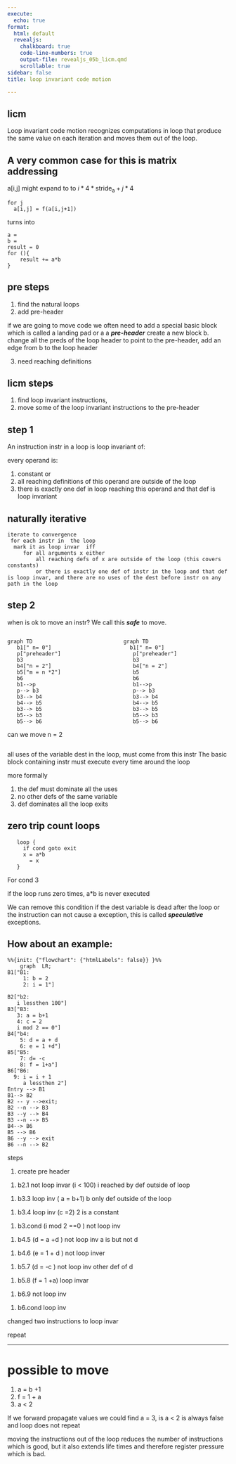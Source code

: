 ```yaml
---
execute:
  echo: true
format:
  html: default
  revealjs:
    chalkboard: true
    code-line-numbers: true
    output-file: revealjs_05b_licm.qmd
    scrollable: true
sidebar: false
title: loop invariant code motion

---
```


## licm 

Loop invariant code motion recognizes computations in loop that produce the same value on each iteration  and moves them out of the loop.

## A very common case for this is matrix addressing 

a[i,j] might expand to  to $i*4*\operatorname{stride_{a}} + j *4$ 

```
for j 
  a[i,j] = f(a[i,j+1])
```

turns into 


```
a = 
b = 
result = 0
for (){
    result += a*b
}
```

## pre steps

1. find the natural loops 
2. add pre-header 

if we are going to move code we often need to add a special basic block which is called a  landing pad or a a ***pre-header***
create a new block b.  change all the preds of the loop header to point to the pre-header, add an edge from b to the loop header

3. need reaching definitions

## licm steps 

1) find loop invariant instructions, 
2) move some of the loop invariant instructions to the pre-header 


## step 1 
An instruction instr in a loop is loop invariant of:

every operand is:

1) constant or 
1) all reaching definitions of this operand are outside of the loop
1) there is exactly one def in loop reaching this operand and that def is loop invariant 


## naturally iterative 

```
iterate to convergence
 for each instr in  the loop
  mark it as loop invar  iff 
     for all arguments x either
         all reaching defs of x are outside of the loop (this covers constants)
         or there is exactly one def of instr in the loop and that def is loop invar, and there are no uses of the dest before instr on any path in the loop
```

## step 2 

when is ok to move an instr? We call this ***safe*** to move.

::: {.columns}
::: {.column}

```mermaid
graph TD
   b1[" n= 0"]
   p["preheader"]
   b3
   b4["n = 2"]
   b5["m = n *2"]
   b6
   b1-->p
   p--> b3
   b3--> b4
   b4--> b5
   b3--> b5
   b5--> b3
   b5--> b6
```
can we move n = 2

:::

::: {.column}
```mermaid
graph TD
  b1[" n= 0"]
   p["preheader"]
   b3
   b4["n = 2"]
   b5
   b6
   b1-->p
   p--> b3
   b3--> b4
   b4--> b5
   b3--> b5
   b5--> b3
   b5--> b6
```
:::
::: 


all uses of the variable dest in the loop, must come from this instr
The basic block containing instr must execute every time around the loop


more  formally

1) the def must dominate all the uses 
1) no other defs of the same variable
1) def dominates all the loop exits 


## zero trip count loops 

```
   loop {
     if cond goto exit
     x = a*b 
       = x
   }
```

For cond 3 

if the loop runs zero times, a*b is never executed

We can remove this condition if the dest variable is dead after the loop or the instruction can not cause a exception, this is called ***speculative*** exceptions.


## How about an example:


```mermaid
%%{init: {"flowchart": {"htmlLabels": false}} }%%
    graph  LR;
B1["B1:
     1: b = 2
     2: i = 1"]

B2["b2:
   i lessthen 100"]
B3["B3:
   3: a = b+1
   4: c = 2
   i mod 2 == 0"]
B4["b4: 
    5: d = a + d 
    6: e = 1 +d"]
B5["B5:
    7: d= -c
    8: f = 1+a"]
B6["B6:
  9: i = i + 1
     a lessthen 2"]
Entry --> B1
B1--> B2
B2 -- y -->exit;
B2 --n --> B3
B3 --y --> B4
B3 --n --> B5
B4--> B6
B5 --> B6
B6 --y --> exit
B6 --n --> B2
```

steps 

:::{.r-stack}

::: {.fragment .fade-in-then-out}
1) create pre header 

:::

::: {.fragment  .fade-in-then-out }
1) b2.1 not loop invar (i < 100) i reached by def outside of loop


:::

::: {.fragment  .fade-in-then-out }
1) b3.3 loop inv ( a = b+1) b only def outside of the loop

:::

::: {.fragment  .fade-in-then-out }
1) b3.4 loop inv (c =2) 2 is a constant 

:::

::: {.fragment  .fade-in-then-out }
1) b3.cond (i mod 2 ==0 ) not loop inv

:::

::: {.fragment  .fade-in-then-out }
1) b4.5 (d = a +d ) not loop inv a is but not d 

:::

::: {.fragment  .fade-in-then-out }
1) b4.6 (e = 1 + d ) not loop inver
:::

::: {.fragment  .fade-in-then-out }
1) b5.7 (d = -c ) not loop inv other def of d 

:::

::: {.fragment  .fade-in-then-out }
1) b5.8 (f = 1 +a)  loop invar 

:::

::: {.fragment  .fade-in-then-out }
1) b6.9 not loop inv 
:::

::: {.fragment  .fade-in-then-out }
1) b6.cond  loop inv 

:::

::: {.fragment  .fade-in-then-out }
changed two instructions to loop invar

:::

::: {.fragment  .fade-in-then-out }
repeat 

:::

:::

--- 

# possible to move 

1. a = b +1 
1. f = 1 + a 
1. a < 2 


If we forward propagate values we could find a = 3, is a < 2 is always false and loop does not repeat  

moving the instructions out of the loop reduces the number of instructions which is good, but it also extends life times and therefore register pressure which is bad. 